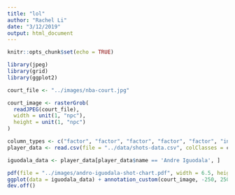 ```yaml
---
title: "lol"
author: "Rachel Li"
date: "3/12/2019"
output: html_document
---
```


```r
knitr::opts_chunk$set(echo = TRUE)
```

```r
library(jpeg)
library(grid)
library(ggplot2)

court_file <- "../images/nba-court.jpg"

court_image <- rasterGrob(
  readJPEG(court_file),
  width = unit(1, "npc"),
  height = unit(1, "npc")
)

column_types <- c("factor", "factor", "factor", "factor", "factor", "integer", "integer", "factor", "factor", "factor", "integer", "factor", "integer", "integer", "factor", "integer")
player_data <- read.csv(file = "../data/shots-data.csv", colClasses = column_types, row.names = 1)

iguodala_data <- player_data[player_data$name == 'Andre Iguodala', ]

pdf(file = "../images/andro-iguodala-shot-chart.pdf", width = 6.5, height = 5)
ggplot(data = iguodala_data) + annotation_custom(court_image, -250, 250, -50, 420) + geom_point(aes(x = x, y = y, color = shot_made_flag)) + ylim(-50, 420) + ggtitle('Shot Chart: Andre Iguodala (2016 season)') + theme_minimal()
dev.off()
```

